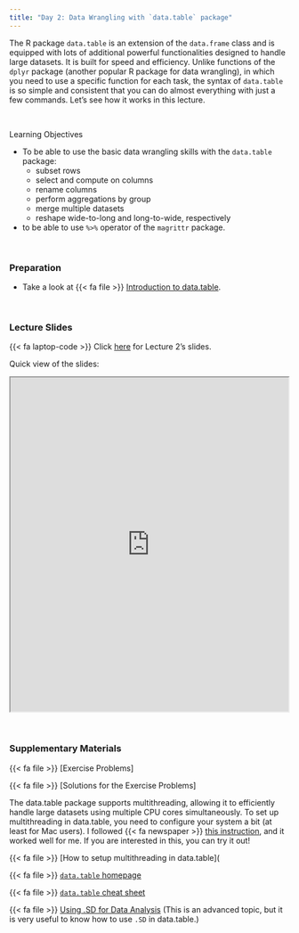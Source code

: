 ```yaml
---
title: "Day 2: Data Wrangling with `data.table` package"
---
```



The R package `data.table` is an extension of the `data.frame` class and is equipped with lots of additional powerful functionalities designed to handle large datasets. It is built for speed and efficiency. Unlike functions of the `dplyr` package (another popular R package for data wrangling), in which you need to use a specific function for each task, the syntax of `data.table` is so simple and consistent that you can do almost everything with just a few commands. Let's see how it works in this lecture.


<br>

:::{.goals}
::::{.goals-header}
Learning Objectives
::::
::::{.goals-container}
+ To be able to use the basic data wrangling skills with the `data.table` package:
  + subset rows
  + select and compute on columns
  + rename columns
  + perform aggregations by group
  + merge multiple datasets
  + reshape wide-to-long and long-to-wide, respectively
+ to be able to use `%>%` operator of the `magrittr` package.
::::
:::

<br>

### Preparation
+ Take a look at {{< fa file >}} [Introduction to data.table](https://cran.r-project.org/web/packages/data.table/vignettes/datatable-intro.html).

<br>

### Lecture Slides
{{< fa laptop-code >}}  Click [here](https://shunkei3.github.io/R-slides/Lec_notes/Lec2/Lec2.html){target="_blank"} for Lecture 2's slides.


Quick view of the slides:


```{=html}
<div style="display: flex; justify-content: center;"> 
<iframe width="900" height="600" src="https://shunkei3.github.io/R-slides/Lec_notes/Lec2/Lec2.html" title="Webpage example"></iframe>
</div>
```

<br>

### Supplementary Materials

{{< fa file >}} [Exercise Problems]

{{< fa file >}} [Solutions for the Exercise Problems]


The data.table package supports multithreading, allowing it to efficiently handle large datasets using multiple CPU cores simultaneously. To set up multithreading in data.table, you need to configure your system a bit (at least for Mac users). I followed {{< fa newspaper >}} [this instruction](https://github.com/Rdatatable/data.table/wiki/Installation#linux-and-mac), and it worked well for me. If you are interested in this, you can try it out!

{{< fa file >}} [How to setup multithreading in data.table](


{{< fa file >}} [`data.table` homepage](https://rdatatable.gitlab.io/data.table/)

{{< fa file >}} [`data.table` cheat sheet](https://raw.githubusercontent.com/rstudio/cheatsheets/master/datatable.pdf)

{{< fa file >}} [Using .SD for Data Analysis](https://cran.r-project.org/web/packages/data.table/vignettes/datatable-sd-usage.html) (This is an advanced topic, but it is very useful to know how to use `.SD` in data.table.)


<!-- :::{.solutionbox}

::::{.solutionbox-header}
:::: {.solutionbox-icon}
::::
This is my test note
::::

:::{.solutionbox-body}
Add some content inside of it
:::

::: -->

